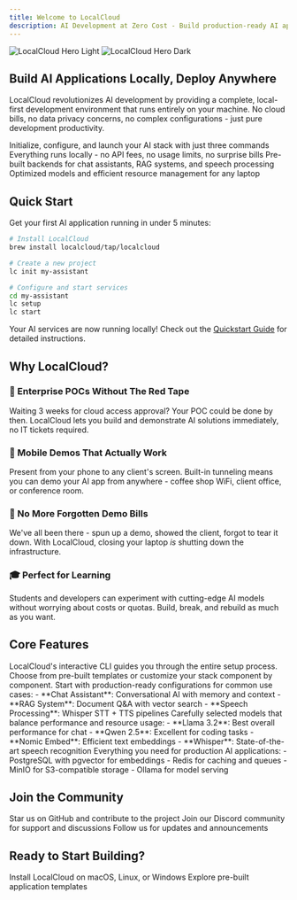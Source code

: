 ```yaml
---
title: Welcome to LocalCloud
description: AI Development at Zero Cost - Build production-ready AI applications on your local machine
---
```


<img
    className="block dark:hidden"
    src="/images/hero-light.svg"
    alt="LocalCloud Hero Light"
/>
<img
    className="hidden dark:block"
    src="/images/hero-dark.svg"
    alt="LocalCloud Hero Dark"
/>

## Build AI Applications Locally, Deploy Anywhere

LocalCloud revolutionizes AI development by providing a complete, local-first development environment that runs entirely on your machine. No cloud bills, no data privacy concerns, no complex configurations - just pure development productivity.

<CardGroup cols={2}>
    <Card
        title="Get Started in 30 Seconds"
        icon="rocket"
        href="/getting-started/quickstart"
    >
        Initialize, configure, and launch your AI stack with just three commands
    </Card>
    <Card
        title="Zero Cloud Costs"
        icon="dollar-sign"
        href="/concepts/services"
    >
        Everything runs locally - no API fees, no usage limits, no surprise bills
    </Card>
    <Card
        title="Production-Ready Templates"
        icon="layer-group"
        href="/examples/ai-chat"
    >
        Pre-built backends for chat assistants, RAG systems, and speech processing
    </Card>
    <Card
        title="Runs on 4GB RAM"
        icon="microchip"
        href="/getting-started/installation"
    >
        Optimized models and efficient resource management for any laptop
    </Card>
</CardGroup>

## Quick Start

Get your first AI application running in under 5 minutes:

```bash
# Install LocalCloud
brew install localcloud/tap/localcloud

# Create a new project
lc init my-assistant

# Configure and start services
cd my-assistant
lc setup
lc start
```

Your AI services are now running locally! Check out the [Quickstart Guide](/getting-started/quickstart) for detailed instructions.

## Why LocalCloud?

### 🏢 Enterprise POCs Without The Red Tape
Waiting 3 weeks for cloud access approval? Your POC could be done by then. LocalCloud lets you build and demonstrate AI solutions immediately, no IT tickets required.

### 📱 Mobile Demos That Actually Work
Present from your phone to any client's screen. Built-in tunneling means you can demo your AI app from anywhere - coffee shop WiFi, client office, or conference room.

### 💸 No More Forgotten Demo Bills
We've all been there - spun up a demo, showed the client, forgot to tear it down. With LocalCloud, closing your laptop *is* shutting down the infrastructure.

### 🎓 Perfect for Learning
Students and developers can experiment with cutting-edge AI models without worrying about costs or quotas. Build, break, and rebuild as much as you want.

## Core Features

<AccordionGroup>
    <Accordion title="One-Command Setup" icon="terminal">
        LocalCloud's interactive CLI guides you through the entire setup process. Choose from pre-built templates or customize your stack component by component.
    </Accordion>
    <Accordion title="Pre-built Templates" icon="shapes">
        Start with production-ready configurations for common use cases:
        - **Chat Assistant**: Conversational AI with memory and context
        - **RAG System**: Document Q&A with vector search
        - **Speech Processing**: Whisper STT + TTS pipelines
    </Accordion>
    <Accordion title="Optimized AI Models" icon="brain">
        Carefully selected models that balance performance and resource usage:
        - **Llama 3.2**: Best overall performance for chat
        - **Qwen 2.5**: Excellent for coding tasks
        - **Nomic Embed**: Efficient text embeddings
        - **Whisper**: State-of-the-art speech recognition
    </Accordion>
    <Accordion title="Complete Infrastructure" icon="server">
        Everything you need for production AI applications:
        - PostgreSQL with pgvector for embeddings
        - Redis for caching and queues
        - MinIO for S3-compatible storage
        - Ollama for model serving
    </Accordion>
</AccordionGroup>

## Join the Community

<CardGroup cols={3}>
    <Card title="GitHub" icon="github" href="https://github.com/localcloud/localcloud">
        Star us on GitHub and contribute to the project
    </Card>
    <Card title="Discord" icon="discord" href="https://discord.gg/localcloud">
        Join our Discord community for support and discussions
    </Card>
    <Card title="Twitter" icon="x-twitter" href="https://twitter.com/localcloudai">
        Follow us for updates and announcements
    </Card>
</CardGroup>

## Ready to Start Building?

<CardGroup cols={2}>
    <Card
        title="Installation Guide"
        icon="download"
        href="/getting-started/installation"
    >
        Install LocalCloud on macOS, Linux, or Windows
    </Card>
    <Card
        title="Browse Templates"
        icon="rectangle-terminal"
        href="/examples/ai-chat"
    >
        Explore pre-built application templates
    </Card>
</CardGroup>
